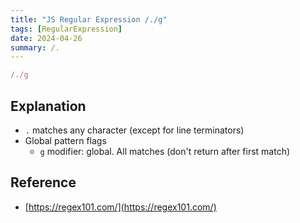 ```yaml
---
title: "JS Regular Expression /./g"
tags: [RegularExpression]
date: 2024-04-26
summary: /.
---
```


```javascript
/./g
```

## Explanation

- `.` matches any character (except for line terminators)
- Global pattern flags 
  - `g` modifier: global. All matches (don't return after first match)

## Reference

- [https://regex101.com/](https://regex101.com/)